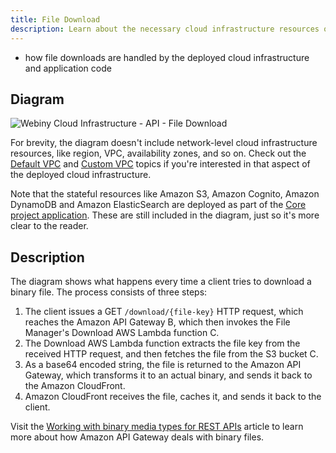```yaml
---
title: File Download
description: Learn about the necessary cloud infrastructure resources on which the API project application relies on to download files.
---
```



<Alert type="success" title="What you’ll learn">

- how file downloads are handled by the deployed cloud infrastructure and application code

</Alert>

## Diagram

<Image src={fmDownload} title="Webiny Cloud Infrastructure - API - File Download" shadow={false}/>

<Alert type="info">

For brevity, the diagram doesn't include network-level cloud infrastructure resources, like region, VPC, availability zones, and so on. Check out the [Default VPC](/docs/{version}/architecture/api/overview-vpc-default) and [Custom VPC](/docs/{version}/architecture/api/overview-vpc-custom) topics if you're interested in that aspect of the deployed cloud infrastructure.

</Alert>

<Alert type="info">

Note that the stateful resources like Amazon S3, Amazon Cognito, Amazon DynamoDB and Amazon ElasticSearch are deployed as part of the [Core project application](../core/overview). These are still included in the diagram, just so it's more clear to the reader. 

</Alert>

## Description

The diagram shows what happens every time a client tries to download a binary file. The process consists of three steps:

1. The client issues a GET `/download/{file-key}` HTTP request, which reaches the Amazon API Gateway <diagram-letter>B</diagram-letter>, which then invokes the File Manager's Download AWS Lambda function <diagram-letter>C</diagram-letter>.
2. The Download AWS Lambda function extracts the file key from the received HTTP request, and then fetches the file from the S3 bucket <diagram-letter>C</diagram-letter>.
3. As a base64 encoded string, the file is returned to the Amazon API Gateway, which transforms it to an actual binary, and sends it back to the Amazon CloudFront.
4. Amazon CloudFront receives the file, caches it, and sends it back to the client.

<Alert type="info">

Visit the [Working with binary media types for REST APIs](https://docs.aws.amazon.com/apigateway/latest/developerguide/api-gateway-payload-encodings.html) article to learn more about how Amazon API Gateway deals with binary files.

</Alert>
